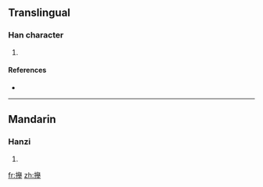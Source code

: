 ==Translingual==

===Han character===
{{Han char|rn=64|rad=手|as=17|sn=20|four=|canj=手竹金手 (QHCQ)}}

# {{defn|Han|sort=手17}}

====References====
* {{Han ref|kx=0463.211|dkj=12981|dj=0812.110|hdz=31983.040|uh=6511|ud=25873}}

----

==Mandarin==

===Hanzi===
{{cmn-hanzi|pin=[[qiān]] ([[qian1]])|wg=ch'ien<sup>1</sup>}}

# {{defn|Mandarin|sort=手17}}

[[fr:攑]]
[[zh:攑]]